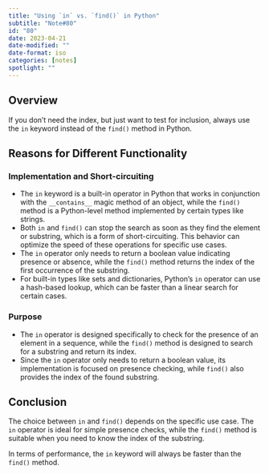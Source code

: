```yaml
---
title: "Using `in` vs. `find()` in Python"
subtitle: "Note#80"
id: "80"
date: 2023-04-21
date-modified: ""
date-format: iso
categories: [notes]
spotlight: ""
---
```

## Overview

If you don't need the index, but just want to test for inclusion, always use the `in` keyword instead of the `find()` method in Python.

## Reasons for Different Functionality

### Implementation and Short-circuiting

* The `in` keyword is a built-in operator in Python that works in conjunction with the `__contains__` magic method of an object, while the `find()` method is a Python-level method implemented by certain types like strings.
* Both `in` and `find()` can stop the search as soon as they find the element or substring, which is a form of short-circuiting. This behavior can optimize the speed of these operations for specific use cases.
* The `in` operator only needs to return a boolean value indicating presence or absence, while the `find()` method returns the index of the first occurrence of the substring.
* For built-in types like sets and dictionaries, Python's `in` operator can use a hash-based lookup, which can be faster than a linear search for certain cases.

### Purpose

* The `in` operator is designed specifically to check for the presence of an element in a sequence, while the `find()` method is designed to search for a substring and return its index.
* Since the `in` operator only needs to return a boolean value, its implementation is focused on presence checking, while `find()` also provides the index of the found substring.

## Conclusion

The choice between `in` and `find()` depends on the specific use case. The `in` operator is ideal for simple presence checks, while the `find()` method is suitable when you need to know the index of the substring.

In terms of performance, the `in` keyword will always be faster than the `find()` method.
